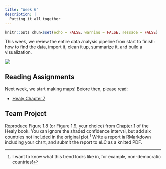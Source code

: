 ```yaml
---
title: "Week 6"
description: |
  Putting it all together
---
```


```r
knitr::opts_chunk$set(echo = FALSE, warning = FALSE, message = FALSE)
```

This week, we review the entire data analysis pipeline from start to finish: how to find the data, import it, clean it up, summarize it, and build a visualization.

![](img/environmental-data-science-r4ds-general.png)


## Reading Assignments

Next week, we start making maps! Before then, please read:

- [Healy Chapter 7](https://socviz.co/maps.html)


## Team Project

Reproduce Figure 1.8 (or Figure 1.9, your choice) from [Chapter 1](https://socviz.co/lookatdata.html) of the Healy book. You can ignore the shaded confidence interval, but add six countries not included in the original plot.[^fn1] Write a report in RMarkdown including your chart, and submit the report to eLC as a knitted PDF. 

[^fn1]: I want to know what this trend looks like in, for example, non-democratic countries! 